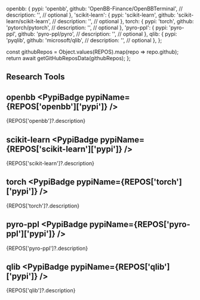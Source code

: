 
  openbb: {
    pypi: 'openbb',
    github: 'OpenBB-Finance/OpenBBTerminal',
    // description: '',  // optional
  },
  'scikit-learn': {
    pypi: 'scikit-learn',
    github: 'scikit-learn/scikit-learn',
    // description: '',  // optional
  },
  torch: {
    pypi: 'torch',
    github: 'pytorch/pytorch',
    // description: '',  // optional
  },
  'pyro-ppl': {
    pypi: 'pyro-ppl',
    github: 'pyro-ppl/pyro',
    // description: '',  // optional
  },
  qlib: {
    pypi: 'pyqlib',
    github: 'microsoft/qlib',
    // description: '',  // optional
  },
};

  const githubRepos = Object.values(REPOS).map(repo => repo.github);
  return await getGitHubReposData(githubRepos);
};

## Research Tools
<ReposTable />


## openbb <PypiBadge pypiName={REPOS['openbb']['pypi']} />
{REPOS['openbb']?.description}


## scikit-learn <PypiBadge pypiName={REPOS['scikit-learn']['pypi']} />
{REPOS['scikit-learn']?.description}


## torch <PypiBadge pypiName={REPOS['torch']['pypi']} />
{REPOS['torch']?.description}


## pyro-ppl <PypiBadge pypiName={REPOS['pyro-ppl']['pypi']} />
{REPOS['pyro-ppl']?.description}


## qlib <PypiBadge pypiName={REPOS['qlib']['pypi']} />
{REPOS['qlib']?.description}
